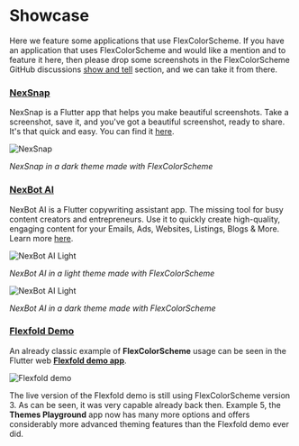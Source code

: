# Showcase

Here we feature some applications that use FlexColorScheme. If you have an application that uses FlexColorScheme and would like a mention and to feature it here, then please drop some screenshots in the FlexColorScheme GitHub discussions [show and tell](https://github.com/rydmike/flex_color_scheme/discussions/categories/show-and-tell) section, and we can take it from there.

### [NexSnap](https://www.nexsnap.app)

NexSnap is a Flutter app that helps you make beautiful screenshots. Take a screenshot, save it, and you've got a beautiful screenshot, ready to share. It's that quick and easy. You can find it [here](https://www.nexsnap.app).

<img src="https://github.com/rydmike/flex_color_scheme_docs/blob/master/docs/images/NexSnap.png?raw=true" alt="NexSnap"/>

_NexSnap in a dark theme made with FlexColorScheme_

### [NexBot AI](https://nexbot.ai)

NexBot AI is a Flutter copywriting assistant app. The missing tool for busy content creators and entrepreneurs. Use it to quickly create high-quality, engaging content for your Emails, Ads, Websites, Listings, Blogs & More. Learn more [here](https://nexbot.ai).

<img src="https://github.com/rydmike/flex_color_scheme_docs/blob/master/docs/images/NexBotAiLight.png?raw=true" alt="NexBot AI Light"/>

_NexBot AI in a light theme made with FlexColorScheme_

<img src="https://github.com/rydmike/flex_color_scheme_docs/blob/master/docs/images/NexBotAiLight.png?raw=true" alt="NexBot AI Light"/>

_NexBot AI in a dark theme made with FlexColorScheme_

### [Flexfold Demo](https://rydmike.com/demoflexfold)

An already classic example of **FlexColorScheme** usage can be seen in the Flutter web [**Flexfold demo app**](https://rydmike.com/demoflexfold).

<img src="https://rydmike.com/assets/FoldTheme1.gif?raw=true" alt="Flexfold demo"/>

The live version of the Flexfold demo is still using FlexColorScheme version 3. As can be seen, it was very capable already back then. Example 5, the **Themes Playground** app now has many more options and offers considerably more advanced theming features than the Flexfold demo ever did.
